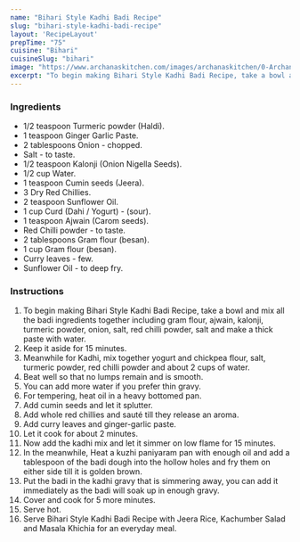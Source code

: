 ---
name: "Bihari Style Kadhi Badi Recipe"
slug: "bihari-style-kadhi-badi-recipe"
layout: 'RecipeLayout'
prepTime: "75"
cuisine: "Bihari"
cuisineSlug: "bihari"
image: "https://www.archanaskitchen.com/images/archanaskitchen/0-Archanas-Kitchen-Recipes/2017/30-march/Bihari_Style_Kadhi_Badi_Recipe_yogurt_curry-2.jpg"
excerpt: "To begin making Bihari Style Kadhi Badi Recipe, take a bowl and mix all the badi ingredients together including gram flour, ajwain, kalonji, turmeric powder, onion, salt, red chilli powder, salt and make a thick paste with water"
---

### Ingredients

- 1/2 teaspoon Turmeric powder (Haldi).
- 1 teaspoon Ginger Garlic Paste.
- 2 tablespoons Onion - chopped.
- Salt - to taste.
- 1/2 teaspoon Kalonji (Onion Nigella Seeds).
- 1/2 cup Water.
- 1 teaspoon Cumin seeds (Jeera).
- 3 Dry Red Chillies.
- 2 teaspoon Sunflower Oil.
- 1 cup Curd (Dahi / Yogurt) - (sour).
- 1 teaspoon Ajwain (Carom seeds).
- Red Chilli powder - to taste.
- 2 tablespoons Gram flour (besan).
- 1 cup Gram flour (besan).
- Curry leaves - few.
- Sunflower Oil - to deep fry.

### Instructions

1. To begin making Bihari Style Kadhi Badi Recipe, take a bowl and mix all the badi ingredients together including gram flour, ajwain, kalonji, turmeric powder, onion, salt, red chilli powder, salt and make a thick paste with water.
1. Keep it aside for 15 minutes.
1. Meanwhile for Kadhi, mix together yogurt and chickpea flour, salt, turmeric powder, red chilli powder and about 2 cups of water.
1. Beat well so that no lumps remain and is smooth.
1. You can add more water if you prefer thin gravy.
1. For tempering, heat oil in a heavy bottomed pan.
1. Add cumin seeds and let it splutter.
1. Add whole red chillies and sauté till they release an aroma.
1. Add curry leaves and ginger-garlic paste.
1. Let it cook for about 2 minutes.
1. Now add the kadhi mix and let it simmer on low flame for 15 minutes.
1. In the meanwhile, Heat a kuzhi paniyaram pan with enough oil and add a tablespoon of the badi dough into the hollow holes and fry them on either side till it is golden brown.
1. Put the badi in the kadhi gravy that is simmering away, you can add it immediately as the badi will soak up in enough gravy.
1. Cover and cook for 5 more minutes.
1. Serve hot.
1. Serve Bihari Style Kadhi Badi Recipe with Jeera Rice, Kachumber Salad and Masala Khichia for an everyday meal.
